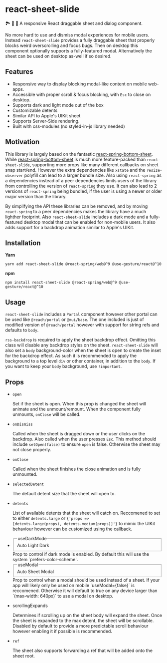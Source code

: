 
# react-sheet-slide

🏞️ 🎢 🛝 A responsive React draggable sheet and dialog component.

No more hard to use and dismiss modal experiences for mobile users.
Instead `react-sheet-slide` provides a fully draggable sheet
that properly blocks weird overscrolling and focus bugs.  Then on desktop
this component optionally supports a fully-featured modal.
Alternatively the sheet can be used on desktop as-well if so desired.

## Features

- Responsive way to display blocking modal-like content on mobile web-apps.
- Accessible with proper scroll & focus blocking, with `Esc` to close on desktop.
- Supports dark and light mode out of the box
- Customizable detents
- Similar API to Apple's UIKit sheet
- Supports Server-Side rendering.
- Built with css-modules (no styled-in-js library needed)

## Motivation

This library is largely based on the fantastic [react-spring-bottom-sheet](https://github.com/stipsan/react-spring-bottom-sheet).  While [react-spring-bottom-sheet](https://github.com/stipsan/react-spring-bottom-sheet) is much more feature-packed than `react-sheet-slide`, supporting more props like many different callbacks on sheet snap start/end.
However the extra dependencies like `xstate` and the `resize-observer` polyfill can lead to a larger bundle size.
Also using `react-spring` as a dependencies instead of a peer dependencies limits users of the library from
controlling the version of `react-spring` they use. It can also lead to 2 versions of `react-spring` being bundled,
if the user is using a newer or older major version than the library.

By simplifying the API these libraries can be removed, and by moving `react-spring` to a peer dependencies
makes the library have a much lighther footprint.  Also `react-sheet-slide` includes a
dark mode and a fully-featured desktop modal that can be enabled for non-mobile users.
It also adds support for a backdrop animation similar to Apple's UIKit.

## Installation

**Yarn**

```yarn
yarn add react-sheet-slide @react-spring/web@^9 @use-gesture/react@^10
```

**npm**

```npm
npm install react-sheet-slide @react-spring/web@^9 @use-gesture/react@^10
```

## Usage

<LiveCodeSample />

`react-sheet-slide` includes a `Portal` component however other portal can be used like
`@reach/portal` or `@mui/base`.  The one included is just of modified version of `@reach/portal` however with support for string refs and defaults to `body`.

`rss-backdrop` is required to apply the sheet backdrop effect.  Omitting this class will disable any backdrop styles on the sheet.
`react-sheet-slide` will also set a `body` background-color when the sheet is open to create the inset for the backdrop effect.
As such it is recommended to apply the background to a top level `div` or other container, in addition to the `body`.
If you want to keep your `body` background, use `!important`.

## Props

- <code>open</code>

  Set if the sheet is open.  When this prop is changed the sheet
  will animate and the unmount/remount.  When the component fully unmounts, `onClose` will be called.

- <code>onDismiss</code>

  Called when the sheet is dragged down or the user clicks on the backdrop.  Also called when the user presses `Esc`.
  This method should include `setOpen(false)` to ensure `open` is false.  Otherwise the sheet may not close properly.

- <code>onClose</code>

  Called when the sheet finishes the close animation and is fully unmounted.

- <code>selectedDetent</code>

  The default detent size that the sheet will open to.

- <code>detents</code>

  List of available detents that the sheet will catch on.  Reccomened to set to either `detents.large` or <code>{'props => [detents.large(props), detents.medium(props)]'}</code>
  to mimic the UIKit behaviour however can be customized using the callback.

- <Fieldset>
    <Legend>useDarkMode</Legend>
    <RadioGroup>
      <Radio value="auto" name="useDarkMode">Auto</Radio>
      <Radio value="off" name="useDarkMode">Light</Radio>
      <Radio value="on" name="useDarkMode">Dark</Radio>
    </RadioGroup>
  </Fieldset>
  Prop to control if dark mode is enabled.  By default this will use the system `prefers-color-scheme`.

- <Fieldset>
    <Legend>useModal</Legend>
    <RadioGroup>
      <Radio value="auto" name="useModal">Auto</Radio>
      <Radio value="off" name="useModal">Sheet</Radio>
      <Radio value="on" name="useModal">Modal</Radio>
    </RadioGroup>
  </Fieldset>
  Prop to control when a modal should be used instead of a sheet.  If your app will likely only be used on mobile `useModal={false}` is reccomened.
  Otherwise it will default to true on any device larger than `(max-width: 640px)` to use a modal on desktop.

- <Switch name="scrollingExpands">scrollingExpands</Switch>

  Determines if scrolling up on the sheet body will expand the sheet.  Once the sheet is expanded
  to the max detent, the sheet will be scrollable.  Disabled by default to provide a more predictable scroll behaviour
  however enabling it if possible is recommended.

- `ref`

  The sheet also supports forwarding a ref that will be added onto the sheet root.
